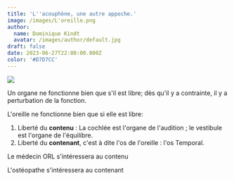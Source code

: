 ```yaml
---
title: 'L''acouphène, une autre appoche.'
image: /images/L'oreille.png
author:
  name: Dominique Kindt
  avatar: /images/author/default.jpg
draft: false
date: 2023-06-27T22:00:00.000Z
color: '#D7D7CC'
---
```


![](</images/Logo 500 X500.png>)

Un organe ne fonctionne bien que s'il est libre; dès qu'il y a contrainte, il y a perturbation de la fonction.

L'oreille ne fonctionne bien que si elle est libre:

1. Liberté du **contenu** : La cochlée est l'organe de l'audition ; le vestibule est l'organe de l'équilibre.
2. Liberté du **contenant**, c'est à dite l'os de l'oreille : l'os Temporal.

Le médecin ORL s'intéressera au contenu

L'ostéopathe s'intéressera au contenant
